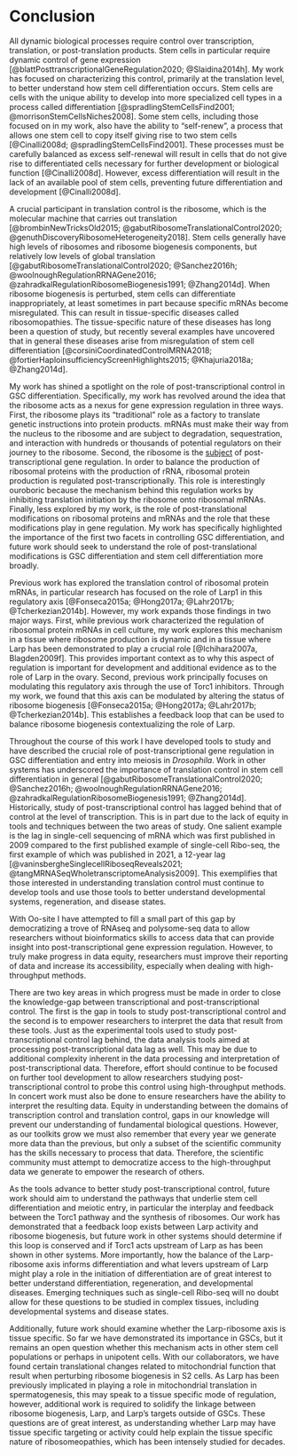 \setstretch{2.0}
\setlength\parindent{24pt}
# Conclusion

All dynamic biological processes require control over transcription, translation, or post-translation products. Stem cells in particular require dynamic control of gene expression [@blattPosttranscriptionalGeneRegulation2020; @Slaidina2014h]. My work has focused on characterizing this control, primarily at the translation level, to better understand how stem cell differentiation occurs. Stem cells are cells with the unique ability to develop into more specialized cell types in a process called differentiation [@spradlingStemCellsFind2001; @morrisonStemCellsNiches2008]. Some stem cells, including those focused on in my work, also have the ability to "self-renew", a process that allows one stem cell to copy itself giving rise to two stem cells [@Cinalli2008d; @spradlingStemCellsFind2001]. These processes must be carefully balanced as excess self-renewal will result in cells that do not give rise to differentiated cells necessary for further development or biological function [@Cinalli2008d]. However, excess differentiation will result in the lack of an available pool of stem cells, preventing future differentiation and development [@Cinalli2008d].  

A crucial participant in translation control is the ribosome, which is the molecular machine that carries out translation [@brombinNewTricksOld2015; @gabutRibosomeTranslationalControl2020; @genuthDiscoveryRibosomeHeterogeneity2018]. Stem cells generally have high levels of ribosomes and ribosome biogenesis components, but relatively low levels of global translation [@gabutRibosomeTranslationalControl2020; @Sanchez2016h; @woolnoughRegulationRRNAGene2016; @zahradkalRegulationRibosomeBiogenesis1991; @Zhang2014d]. When ribosome biogenesis is perturbed, stem cells can differentiate inappropriately, at least sometimes in part because specific mRNAs become misregulated. This can result in tissue-specific diseases called ribosomopathies. The tissue-specific nature of these diseases has long been a question of study, but recently several examples have uncovered that in general these diseases arise from misregulation of stem cell differentiation [@corsiniCoordinatedControlMRNA2018; @fortierHaploinsufficiencyScreenHighlights2015; @Khajuria2018a; @Zhang2014d].  

My work has shined a spotlight on the role of post-transcriptional control in GSC differentiation. Specifically, my work has revolved around the idea that the ribosome acts as a nexus for gene expression regulation in three ways. First, the ribosome plays its "traditional" role as a factory to translate genetic instructions into protein products. mRNAs must make their way from the nucleus to the ribosome and are subject to degradation, sequestration, and interaction with hundreds or thousands of potential regulators on their journey to the ribosome. Second, the ribosome is the [subject]{.ul} of post-transcriptional gene regulation. In order to balance the production of ribosomal proteins with the production of rRNA, ribosomal protein production is regulated post-transcriptionally. This role is interestingly ouroboric because the mechanism behind this regulation works by inhibiting translation initiation by the ribosome onto ribosomal mRNAs. Finally, less explored by my work, is the role of post-translational modifications on ribosomal proteins and mRNAs and the role that these modifications play in gene regulation. My work has specifically highlighted the importance of the first two facets in controlling GSC differentiation, and future work should seek to understand the role of post-translational modifications is GSC differentiation and stem cell differentiation more broadly.  

Previous work has explored the translation control of ribosomal protein mRNAs, in particular research has focused on the role of Larp1 in this regulatory axis [@Fonseca2015a; @Hong2017a; @Lahr2017b; @Tcherkezian2014b]. However, my work expands those findings in two major ways. First, while previous work characterized the regulation of ribosomal protein mRNAs in cell culture, my work explores this mechanism in a tissue where ribosome production is dynamic and in a tissue where Larp has been demonstrated to play a crucial role [@Ichihara2007a, Blagden2009f]. This provides important context as to why this aspect of regulation is important for development and additional evidence as to the role of Larp in the ovary. Second, previous work principally focuses on modulating this regulatory axis through the use of Torc1 inhibitors. Through my work, we found that this axis can be modulated by altering the status of ribosome biogenesis [@Fonseca2015a; @Hong2017a; @Lahr2017b; @Tcherkezian2014b]. This establishes a feedback loop that can be used to balance ribosome biogenesis contextualizing the role of Larp.  

Throughout the course of this work I have developed tools to study and have described the crucial role of post-transcriptional gene regulation in GSC differentiation and entry into meiosis in *Drosophila*. Work in other systems has underscored the importance of translation control in stem cell differentiation in general [@gabutRibosomeTranslationalControl2020; @Sanchez2016h; @woolnoughRegulationRRNAGene2016; @zahradkalRegulationRibosomeBiogenesis1991; @Zhang2014d]. Historically, study of post-transcriptional control has lagged behind that of control at the level of transcription. This is in part due to the lack of equity in tools and techniques between the two areas of study. One salient example is the lag in single-cell sequencing of mRNA which was first published in 2009 compared to the first published example of single-cell Ribo-seq, the first example of which was published in 2021, a 12-year lag [@vaninsbergheSinglecellRiboseqReveals2021; @tangMRNASeqWholetranscriptomeAnalysis2009]. This exemplifies that those interested in understanding translation control must continue to develop tools and use those tools to better understand developmental systems, regeneration, and disease states. 

With Oo-site I have attempted to fill a small part of this gap by democratizing a trove of RNAseq and polysome-seq data to allow researchers without bioinformatics skills to access data that can provide insight into post-transcriptional gene expression regulation. However, to truly make progress in data equity, researchers must improve their reporting of data and increase its accessibility, especially when dealing with high-throughput methods. 

There are two key areas in which progress must be made in order to close the knowledge-gap between transcriptional and post-transcriptional control. The first is the gap in tools to study post-transcriptional control and the second is to empower researchers to interpret the data that result from these tools. Just as the experimental tools used to study post-transcriptional control lag behind, the data analysis tools aimed at processing post-transcriptional data lag as well. This may be due to additional complexity inherent in the data processing and interpretation of post-transcriptional data. Therefore, effort should continue to be focused on further tool development to allow researchers studying post-transcriptional control to probe this control using high-throughput methods. In concert work must also be done to ensure researchers have the ability to interpret the resulting data. Equity in understanding between the domains of transcription control and translation control, gaps in our knowledge will prevent our understanding of fundamental biological questions. However, as our toolkits grow we must also remember that every year we generate more data than the previous, but only a subset of the scientific community has the skills necessary to process that data. Therefore, the scientific community must attempt to democratize access to the high-throughput data we generate to empower the research of others.  

As the tools advance to better study post-transcriptional control, future work should aim to understand the pathways that underlie stem cell differentiation and meiotic entry, in particular the interplay and feedback between the Torc1 pathway and the synthesis of ribosomes. Our work has demonstrated that a feedback loop exists between Larp activity and ribosome biogenesis, but future work in other systems should determine if this loop is conserved and if Torc1 acts upstream of Larp as has been shown in other systems. More importantly, how the balance of the Larp-ribosome axis informs differentiation and what levers upstream of Larp might play a role in the initiation of differentiation are of great interest to better understand differentiation, regeneration, and developmental diseases. Emerging techniques such as single-cell Ribo-seq will no doubt allow for these questions to be studied in complex tissues, including developmental systems and disease states.  

Additionally, future work should examine whether the Larp-ribosome axis is tissue specific. So far we have demonstrated its importance in GSCs, but it remains an open question whether this mechanism acts in other stem cell populations or perhaps in unipotent cells. With our collaborators, we have found certain translational changes related to mitochondrial function that result when perturbing ribosome biogenesis in S2 cells. As Larp has been previously implicated in playing a role in mitochondrial translation in spermatogenesis, this may speak to a tissue specific mode of regulation, however, additional work is required to solidify the linkage between ribosome biogenesis, Larp, and Larp's targets outside of GSCs. These questions are of great interest, as understanding whether Larp may have tissue specific targeting or activity could help explain the tissue specific nature of ribosomeopathies, which has been intensely studied for decades.  
